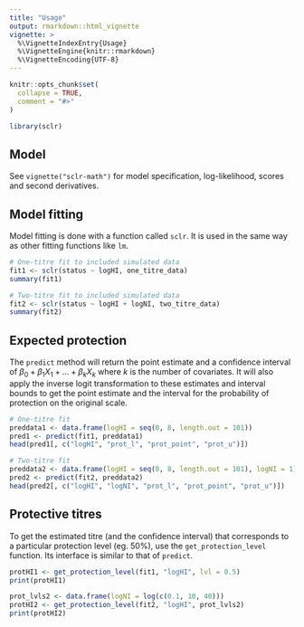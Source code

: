 ---
title: "Usage"
output: rmarkdown::html_vignette
vignette: >
  %\VignetteIndexEntry{Usage}
  %\VignetteEngine{knitr::rmarkdown}
  %\VignetteEncoding{UTF-8}
---

```{r, include = FALSE}
knitr::opts_chunk$set(
  collapse = TRUE,
  comment = "#>"
)
```

```{r setup}
library(sclr)
```

## Model

See `vignette("sclr-math")` for model specification, log-likelihood, scores
and second derivatives.

## Model fitting

Model fitting is done with a function called `sclr`. It is used in 
the same way as other fitting functions like `lm`.

```{r}
# One-titre fit to included simulated data
fit1 <- sclr(status ~ logHI, one_titre_data)
summary(fit1)

# Two-titre fit to included simulated data
fit2 <- sclr(status ~ logHI + logNI, two_titre_data)
summary(fit2)
```

## Expected protection

The `predict` method will return the point estimate and a confidence 
interval of 
$\beta_0 + \beta_1X_1 + ... + \beta_kX_k$ 
where $k$ is the number of covariates.
It will also apply the inverse logit 
transformation to these estimates and 
interval bounds to get the point estimate and the interval for
the probability of protection on the original scale.

```{r}
# One-titre fit
preddata1 <- data.frame(logHI = seq(0, 8, length.out = 101))
pred1 <- predict(fit1, preddata1)
head(pred1[, c("logHI", "prot_l", "prot_point", "prot_u")])

# Two-titre fit
preddata2 <- data.frame(logHI = seq(0, 8, length.out = 101), logNI = 1)
pred2 <- predict(fit2, preddata2)
head(pred2[, c("logHI", "logNI", "prot_l", "prot_point", "prot_u")])
```

## Protective titres

To get the estimated titre (and the confidence interval) that corresponds to a
particular protection level (eg. 50%), use the `get_protection_level` function.
Its interface is similar to that of `predict`.

```{r}
protHI1 <- get_protection_level(fit1, "logHI", lvl = 0.5)
print(protHI1)

prot_lvls2 <- data.frame(logNI = log(c(0.1, 10, 40)))
protHI2 <- get_protection_level(fit2, "logHI", prot_lvls2)
print(protHI2)
```
